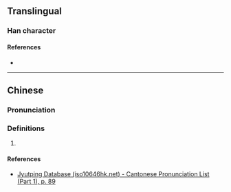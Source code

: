 {{character info}}
==Translingual==

===Han character===
{{Han char|rn=32|rad=土|as=12|sn=15|four=|canj=GHKB|ids=⿰土喬}}

====References====
* {{Han ref|kx=0238.390|dkj=05468|dj=0478.010|hdz=10488.030|uh=58A7|ud=22695}}

----

==Chinese==
{{zh-forms|s=𰉩}}

===Pronunciation===
{{zh-pron
|m=què
|c=kok3
|cat=}}

===Definitions===
{{zh-hanzi}}

# {{rfdef|zh}}

====References====
* [http://www.iso10646hk.net/jp/document/download.jsp Jyutping Database (iso10646hk.net) - Cantonese Pronunciation List (Part 1), p. 89]